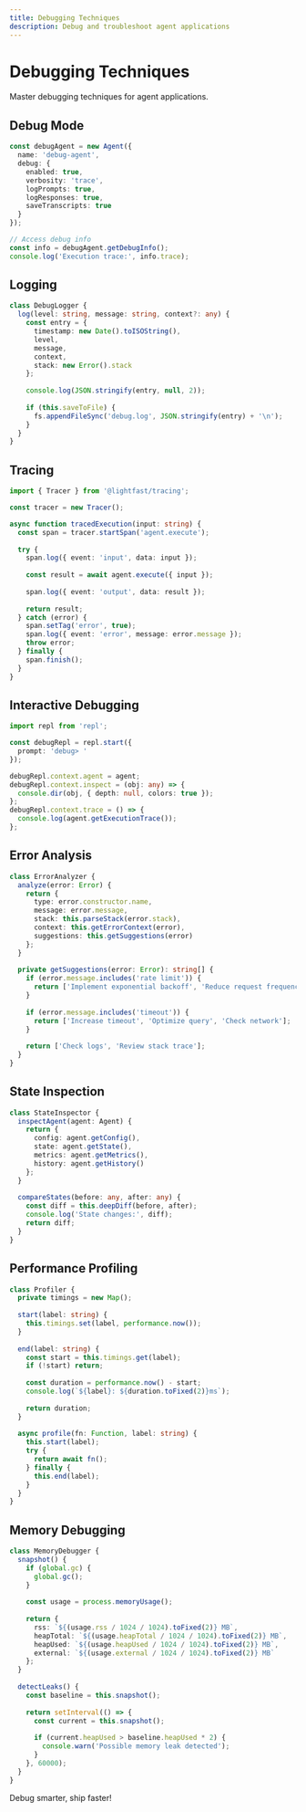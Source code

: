 ```yaml
---
title: Debugging Techniques
description: Debug and troubleshoot agent applications
---
```


# Debugging Techniques

Master debugging techniques for agent applications.

## Debug Mode

```typescript
const debugAgent = new Agent({
  name: 'debug-agent',
  debug: {
    enabled: true,
    verbosity: 'trace',
    logPrompts: true,
    logResponses: true,
    saveTranscripts: true
  }
});

// Access debug info
const info = debugAgent.getDebugInfo();
console.log('Execution trace:', info.trace);
```

## Logging

```typescript
class DebugLogger {
  log(level: string, message: string, context?: any) {
    const entry = {
      timestamp: new Date().toISOString(),
      level,
      message,
      context,
      stack: new Error().stack
    };
    
    console.log(JSON.stringify(entry, null, 2));
    
    if (this.saveToFile) {
      fs.appendFileSync('debug.log', JSON.stringify(entry) + '\n');
    }
  }
}
```

## Tracing

```typescript
import { Tracer } from '@lightfast/tracing';

const tracer = new Tracer();

async function tracedExecution(input: string) {
  const span = tracer.startSpan('agent.execute');
  
  try {
    span.log({ event: 'input', data: input });
    
    const result = await agent.execute({ input });
    
    span.log({ event: 'output', data: result });
    
    return result;
  } catch (error) {
    span.setTag('error', true);
    span.log({ event: 'error', message: error.message });
    throw error;
  } finally {
    span.finish();
  }
}
```

## Interactive Debugging

```typescript
import repl from 'repl';

const debugRepl = repl.start({
  prompt: 'debug> '
});

debugRepl.context.agent = agent;
debugRepl.context.inspect = (obj: any) => {
  console.dir(obj, { depth: null, colors: true });
};
debugRepl.context.trace = () => {
  console.log(agent.getExecutionTrace());
};
```

## Error Analysis

```typescript
class ErrorAnalyzer {
  analyze(error: Error) {
    return {
      type: error.constructor.name,
      message: error.message,
      stack: this.parseStack(error.stack),
      context: this.getErrorContext(error),
      suggestions: this.getSuggestions(error)
    };
  }
  
  private getSuggestions(error: Error): string[] {
    if (error.message.includes('rate limit')) {
      return ['Implement exponential backoff', 'Reduce request frequency'];
    }
    
    if (error.message.includes('timeout')) {
      return ['Increase timeout', 'Optimize query', 'Check network'];
    }
    
    return ['Check logs', 'Review stack trace'];
  }
}
```

## State Inspection

```typescript
class StateInspector {
  inspectAgent(agent: Agent) {
    return {
      config: agent.getConfig(),
      state: agent.getState(),
      metrics: agent.getMetrics(),
      history: agent.getHistory()
    };
  }
  
  compareStates(before: any, after: any) {
    const diff = this.deepDiff(before, after);
    console.log('State changes:', diff);
    return diff;
  }
}
```

## Performance Profiling

```typescript
class Profiler {
  private timings = new Map();
  
  start(label: string) {
    this.timings.set(label, performance.now());
  }
  
  end(label: string) {
    const start = this.timings.get(label);
    if (!start) return;
    
    const duration = performance.now() - start;
    console.log(`${label}: ${duration.toFixed(2)}ms`);
    
    return duration;
  }
  
  async profile(fn: Function, label: string) {
    this.start(label);
    try {
      return await fn();
    } finally {
      this.end(label);
    }
  }
}
```

## Memory Debugging

```typescript
class MemoryDebugger {
  snapshot() {
    if (global.gc) {
      global.gc();
    }
    
    const usage = process.memoryUsage();
    
    return {
      rss: `${(usage.rss / 1024 / 1024).toFixed(2)} MB`,
      heapTotal: `${(usage.heapTotal / 1024 / 1024).toFixed(2)} MB`,
      heapUsed: `${(usage.heapUsed / 1024 / 1024).toFixed(2)} MB`,
      external: `${(usage.external / 1024 / 1024).toFixed(2)} MB`
    };
  }
  
  detectLeaks() {
    const baseline = this.snapshot();
    
    return setInterval(() => {
      const current = this.snapshot();
      
      if (current.heapUsed > baseline.heapUsed * 2) {
        console.warn('Possible memory leak detected');
      }
    }, 60000);
  }
}
```

Debug smarter, ship faster!